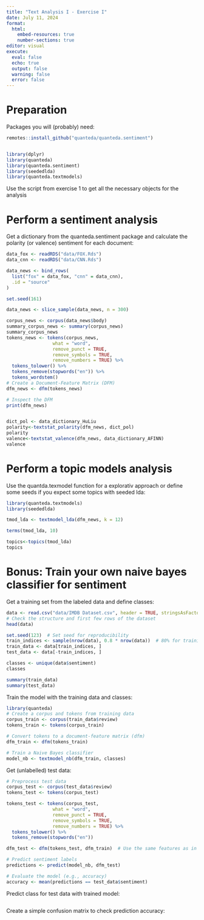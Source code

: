 ```yaml
---
title: "Text Analysis I - Exercise I"
date: July 11, 2024
format: 
  html:
    embed-resources: true
    number-sections: true
editor: visual
execute: 
  eval: false
  echo: true
  output: false
  warning: false
  error: false
---
```


# Preparation

Packages you will (probably) need:

```r
remotes::install_github("quanteda/quanteda.sentiment")


library(dplyr)
library(quanteda)
library(quanteda.sentiment)
library(seededlda)
library(quanteda.textmodels)
```

Use the script from exercise 1 to get all the necessary objects for the analysis

# Perform a sentiment analysis

Get a dictionary from the quanteda.sentiment package and calculate the polarity (or valence) sentiment for each document:

```r
data_fox <- readRDS("data/FOX.Rds")
data_cnn <- readRDS("data/CNN.Rds")

data_news <- bind_rows(
  list("fox" = data_fox, "cnn" = data_cnn),
  .id = "source"
)

set.seed(161)

data_news <- slice_sample(data_news, n = 300)

corpus_news <- corpus(data_news$body)
summary_corpus_news <- summary(corpus_news)
summary_corpus_news
tokens_news <- tokens(corpus_news, 
                 what = "word", 
                 remove_punct = TRUE, 
                 remove_symbols = TRUE, 
                 remove_numbers = TRUE) %>%
  tokens_tolower() %>%
  tokens_remove(stopwords("en")) %>%
  tokens_wordstem()
# Create a Document-Feature Matrix (DFM)
dfm_news <- dfm(tokens_news)

# Inspect the DFM
print(dfm_news)


dict_pol <- data_dictionary_HuLiu
polarity<-textstat_polarity(dfm_news, dict_pol)
polarity
valence<-textstat_valence(dfm_news, data_dictionary_AFINN)
valence


```

# Perform a topic models analysis

Use the quantda.texmodel function for a explorativ approach or define some seeds if you expect some topics with seeded lda:

```r
library(quanteda.textmodels)
library(seededlda)

tmod_lda <- textmodel_lda(dfm_news, k = 12)

terms(tmod_lda, 10)

topics<-topics(tmod_lda)
topics
```

# **Bonus**: Train your own naive bayes classifier for sentiment

Get a training set from the labeled data and define classes:

```r
data <- read.csv("data/IMDB Dataset.csv", header = TRUE, stringsAsFactors = FALSE)
# Check the structure and first few rows of the dataset
head(data)

set.seed(123)  # Set seed for reproducibility
train_indices <- sample(nrow(data), 0.8 * nrow(data))  # 80% for training
train_data <- data[train_indices, ]
test_data <- data[-train_indices, ]

classes <- unique(data$sentiment)
classes

summary(train_data)
summary(test_data)

```

Train the model with the training data and classes:

```r
library(quanteda)
# Create a corpus and tokens from training data
corpus_train <- corpus(train_data$review)
tokens_train <- tokens(corpus_train)

# Convert tokens to a document-feature matrix (dfm)
dfm_train <- dfm(tokens_train)

# Train a Naive Bayes classifier
model_nb <- textmodel_nb(dfm_train, classes)
```

Get (unlabelled) test data:

```r
# Preprocess test data
corpus_test <- corpus(test_data$review)
tokens_test <- tokens(corpus_test)

tokens_test <- tokens(corpus_test, 
                 what = "word", 
                 remove_punct = TRUE, 
                 remove_symbols = TRUE, 
                 remove_numbers = TRUE) %>%
  tokens_tolower() %>%
  tokens_remove(stopwords("en")) 

dfm_test <- dfm(tokens_test, dfm_train)  # Use the same features as in training

# Predict sentiment labels
predictions <- predict(model_nb, dfm_test)

# Evaluate the model (e.g., accuracy)
accuracy <- mean(predictions == test_data$sentiment)

```

Predict class for test data with trained model:

```r

```

Create a simple confusion matrix to check prediction accuracy:

```r

```
